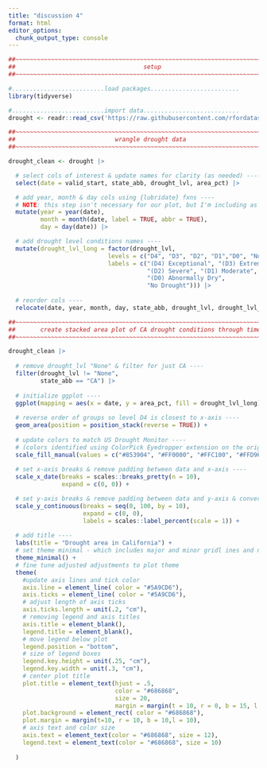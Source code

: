 ```yaml
---
title: "discussion 4"
format: html
editor_options: 
  chunk_output_type: console
---
```


```r
##~~~~~~~~~~~~~~~~~~~~~~~~~~~~~~~~~~~~~~~~~~~~~~~~~~~~~~~~~~~~~~~~~~~~~~~~~~~~~~
##                                    setup                                 ----
##~~~~~~~~~~~~~~~~~~~~~~~~~~~~~~~~~~~~~~~~~~~~~~~~~~~~~~~~~~~~~~~~~~~~~~~~~~~~~~

#..........................load packages.........................
library(tidyverse)

#..........................import data...........................
drought <- readr::read_csv('https://raw.githubusercontent.com/rfordatascience/tidytuesday/main/data/2021/2021-07-20/drought.csv')

##~~~~~~~~~~~~~~~~~~~~~~~~~~~~~~~~~~~~~~~~~~~~~~~~~~~~~~~~~~~~~~~~~~~~~~~~~~~~~~
##                            wrangle drought data                          ----
##~~~~~~~~~~~~~~~~~~~~~~~~~~~~~~~~~~~~~~~~~~~~~~~~~~~~~~~~~~~~~~~~~~~~~~~~~~~~~~

drought_clean <- drought |>

  # select cols of interest & update names for clarity (as needed) ----
  select(date = valid_start, state_abb, drought_lvl, area_pct) |> 

  # add year, month & day cols using {lubridate} fxns ----
  # NOTE: this step isn't necessary for our plot, but I'm including as examples of how to extract different date elements from a object of class Date using {lubridate} ----
  mutate(year = year(date),
         month = month(date, label = TRUE, abbr = TRUE),
         day = day(date)) |>

  # add drought level conditions names ----
  mutate(drought_lvl_long = factor(drought_lvl,
                            levels = c("D4", "D3", "D2", "D1","D0", "None"),
                            labels = c("(D4) Exceptional", "(D3) Extreme",
                                       "(D2) Severe", "(D1) Moderate", 
                                       "(D0) Abnormally Dry", 
                                       "No Drought"))) |>
  
  # reorder cols ----
  relocate(date, year, month, day, state_abb, drought_lvl, drought_lvl_long, area_pct)

##~~~~~~~~~~~~~~~~~~~~~~~~~~~~~~~~~~~~~~~~~~~~~~~~~~~~~~~~~~~~~~~~~~~~~~~~~~~~~~
##       create stacked area plot of CA drought conditions through time     ----
##~~~~~~~~~~~~~~~~~~~~~~~~~~~~~~~~~~~~~~~~~~~~~~~~~~~~~~~~~~~~~~~~~~~~~~~~~~~~~~

drought_clean |> 
  
  # remove drought_lvl "None" & filter for just CA ----
  filter(drought_lvl != "None",
         state_abb == "CA") |> 
  
  # initialize ggplot ----
  ggplot(mapping = aes(x = date, y = area_pct, fill = drought_lvl_long)) +
  
  # reverse order of groups so level D4 is closest to x-axis ----
  geom_area(position = position_stack(reverse = TRUE)) +
  
  # update colors to match US Drought Monitor ----
  # (colors identified using ColorPick Eyedropper extension on the original USDM data viz) 
  scale_fill_manual(values = c("#853904", "#FF0000", "#FFC100", "#FFD965", "#FFFF00")) +
  
  # set x-axis breaks & remove padding between data and x-axis ----
  scale_x_date(breaks = scales::breaks_pretty(n = 10),
               expand = c(0, 0)) +

  # set y-axis breaks & remove padding between data and y-axis & convert values to percentages ----
  scale_y_continuous(breaks = seq(0, 100, by = 10),
                     expand = c(0, 0),
                     labels = scales::label_percent(scale = 1)) +
  
  # add title ----
  labs(title = "Drought area in California") +
  # set theme minimal - which includes major and minor gridl ines and no axes
  theme_minimal() +
  # fine tune adjusted adjustments to plot theme
  theme(
    #update axis lines and tick color
    axis.line = element_line( color = "#5A9CD6"), 
    axis.ticks = element_line( color = "#5A9CD6"),
    # adjust length of axis ticks
    axis.ticks.length = unit(.2, "cm"),
    # removing legend and axis titles
    axis.title = element_blank(),
    legend.title = element_blank(),
    # move legend below plot
    legend.position = "bottom",
    # size of legend boxes
    legend.key.height = unit(.25, "cm"),
    legend.key.width = unit(.3, "cm"),
    # center plot title 
    plot.title = element_text(hjust = .5,
                              color = "#686868",
                              size = 20,
                              margin = margin(t = 10, r = 0, b = 15, l = 0)),
    plot.background = element_rect( color = "#686868"),
    plot.margin = margin(t=10, r = 10, b = 10,l = 10),
    # axis text and color size
    axis.text = element_text(color = "#686868", size = 12),
    legend.text = element_text(color = "#686868", size = 10)
    
  )
```


